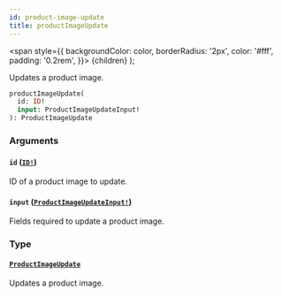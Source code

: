 ```yaml
---
id: product-image-update
title: productImageUpdate
---
```


<span
style={{
      backgroundColor: color,
      borderRadius: '2px',
      color: '#fff',
      padding: '0.2rem',
    }}>
{children}
</span>
);

Updates a product image.

```graphql
productImageUpdate(
  id: ID!
  input: ProductImageUpdateInput!
): ProductImageUpdate

```

### Arguments

#### `id` ([`ID!`](/api-reference/scalars/id.mdx))

ID of a product image to update.

#### `input` ([`ProductImageUpdateInput!`](/api-reference/inputs/product-image-update-input.mdx))

Fields required to update a product image.

### Type

#### [`ProductImageUpdate`](/api-reference/objects/product-image-update.mdx)

Updates a product image.

